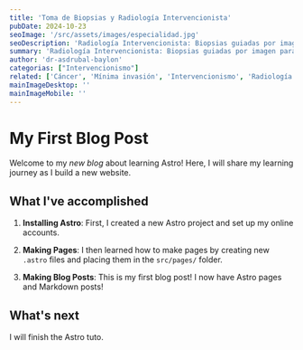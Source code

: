 ```yaml
---
title: 'Toma de Biopsias y Radiología Intervencionista'
pubDate: 2024-10-23
seoImage: '/src/assets/images/especialidad.jpg'
seoDescription: 'Radiología Intervencionista: Biopsias guiadas por imagen para diagnósticos precisos y mínimamente invasivos, mejorando la seguridad y resultados para los pacientes.'
summary: 'Radiología Intervencionista: Biopsias guiadas por imagen para diagnósticos precisos y mínimamente invasivos, mejorando la seguridad y resultados para los pacientes.'
author: 'dr-asdrubal-baylon'
categorias: ["Intervencionismo"]
related: ['Cáncer', 'Mínima invasión', 'Intervencionismo', 'Radiología', 'Radiología Intervencionista', 'Corta estancia', 'Ultrasonido', 'Ecografía', 'Medicina', 'Salud']
mainImageDesktop: ''
mainImageMobile: ''
---
```


# My First Blog Post

Welcome to my _new blog_ about learning Astro! Here, I will share my learning journey as I build a new website.

## What I've accomplished

1. **Installing Astro**: First, I created a new Astro project and set up my online accounts.

2. **Making Pages**: I then learned how to make pages by creating new `.astro` files and placing them in the `src/pages/` folder.

3. **Making Blog Posts**: This is my first blog post! I now have Astro pages and Markdown posts!

## What's next

I will finish the Astro tuto.
